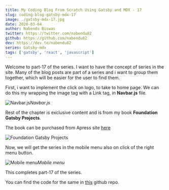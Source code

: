 ```yaml
---
title: My Coding Blog From Scratch Using Gatsby and MDX - 17
slug: coding-blog-gatsby-mdx-17
image: ./gatsby-mdx-17.jpg
date: 2020-03-04
author: Nabendu Biswas
twitter: https://twitter.com/nabendu82
github: https://github.com/nabendu82
dev: https://dev.to/nabendu82
series: Gatsby-mdx
tags: ['gatsby', 'react', 'javascript']
---
```


Welcome to part-17 of the series. I want to have the concept of series in the site. Many of the blog posts are part of a series and i want to group them together, which will be easier for the user to find them.

First, i want to implement the click on logo, to take to home page. We can do this my wrapping the image tag with a Link tag, in **Navbar.js** file.

![Navbar.js](https://res.cloudinary.com/dxkxvfo2o/image/upload/v1589882882/17-dev/1_ky3dbb.png)*Navbar.js*

Rest of the chapter is exclusive content and is from my book **Foundation Gatsby Projects**.

The book can be purchased from Apress site <a href="https://www.apress.com/in/book/9781484265574" target="_blank" rel="noopener noreferrer">here</a>


  


<div className={styles.image__small}>

![Foundation Gatsby Projects](https://res.cloudinary.com/dxkxvfo2o/image/upload/v1609570264/Foundation_Gatsby_zilffx.jpg)

</div>

Now, we will get the series in the mobile menu also on click of the right menu button.

<div className={styles.image__small}>

![Mobile menu](https://res.cloudinary.com/dxkxvfo2o/image/upload/v1589882881/17-dev/7_a9fhgq.png)*Mobile menu*

</div>

This completes part-17 of the series.

You can find the code for the same in [this](https://github.com/nabendu82/thewebdev-public) github repo.

  
